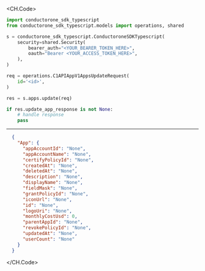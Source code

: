 
<CH.Code>
```python Update.py
import conductorone_sdk_typescript
from conductorone_sdk_typescript.models import operations, shared

s = conductorone_sdk_typescript.ConductoroneSDKTypescript(
    security=shared.Security(
        bearer_auth="<YOUR_BEARER_TOKEN_HERE>",
        oauth="Bearer <YOUR_ACCESS_TOKEN_HERE>",
    ),
)

req = operations.C1APIAppV1AppsUpdateRequest(
    id='<id>',
)

res = s.apps.update(req)

if res.update_app_response is not None:
    # handle response
    pass

```
---

```json Example Response
  {
    "App": {
      "appAccountId": "None",
      "appAccountName": "None",
      "certifyPolicyId": "None",
      "createdAt": "None",
      "deletedAt": "None",
      "description": "None",
      "displayName": "None",
      "fieldMask": "None",
      "grantPolicyId": "None",
      "iconUrl": "None",
      "id": "None",
      "logoUri": "None",
      "monthlyCostUsd": 0,
      "parentAppId": "None",
      "revokePolicyId": "None",
      "updatedAt": "None",
      "userCount": "None"
    }
  }
```
</CH.Code>
